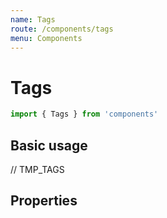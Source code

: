 ```yaml
---
name: Tags
route: /components/tags
menu: Components
---
```



# Tags

```js
import { Tags } from 'components'
```

## Basic usage

// TMP_TAGS

<Playground>
  <Tags
    tags={[
      { tagLabel: { name: 'nantes' } },
      { tagLabel: { name: 'dreamlab' } },
      { tagLabel: { name: 'meta' } },
      { tagLabel: { name: 'faq' } }
    ]}
  />
</Playground>

## Properties

<PropsTable of={Tags} />

